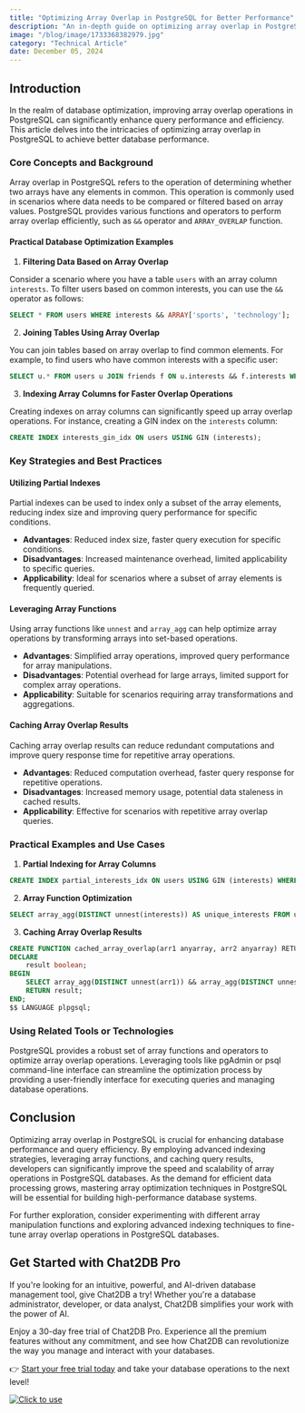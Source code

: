```yaml
---
title: "Optimizing Array Overlap in PostgreSQL for Better Performance"
description: "An in-depth guide on optimizing array overlap in PostgreSQL to enhance database performance."
image: "/blog/image/1733368382979.jpg"
category: "Technical Article"
date: December 05, 2024
---
```


## Introduction

In the realm of database optimization, improving array overlap operations in PostgreSQL can significantly enhance query performance and efficiency. This article delves into the intricacies of optimizing array overlap in PostgreSQL to achieve better database performance.

### Core Concepts and Background

Array overlap in PostgreSQL refers to the operation of determining whether two arrays have any elements in common. This operation is commonly used in scenarios where data needs to be compared or filtered based on array values. PostgreSQL provides various functions and operators to perform array overlap efficiently, such as `&&` operator and `ARRAY_OVERLAP` function.

#### Practical Database Optimization Examples

1. **Filtering Data Based on Array Overlap**

Consider a scenario where you have a table `users` with an array column `interests`. To filter users based on common interests, you can use the `&&` operator as follows:

```sql
SELECT * FROM users WHERE interests && ARRAY['sports', 'technology'];
```

2. **Joining Tables Using Array Overlap**

You can join tables based on array overlap to find common elements. For example, to find users who have common interests with a specific user:

```sql
SELECT u.* FROM users u JOIN friends f ON u.interests && f.interests WHERE f.user_id = 123;
```

3. **Indexing Array Columns for Faster Overlap Operations**

Creating indexes on array columns can significantly speed up array overlap operations. For instance, creating a GIN index on the `interests` column:

```sql
CREATE INDEX interests_gin_idx ON users USING GIN (interests);
```

### Key Strategies and Best Practices

#### Utilizing Partial Indexes

Partial indexes can be used to index only a subset of the array elements, reducing index size and improving query performance for specific conditions.

- **Advantages**: Reduced index size, faster query execution for specific conditions.
- **Disadvantages**: Increased maintenance overhead, limited applicability to specific queries.
- **Applicability**: Ideal for scenarios where a subset of array elements is frequently queried.

#### Leveraging Array Functions

Using array functions like `unnest` and `array_agg` can help optimize array operations by transforming arrays into set-based operations.

- **Advantages**: Simplified array operations, improved query performance for array manipulations.
- **Disadvantages**: Potential overhead for large arrays, limited support for complex array operations.
- **Applicability**: Suitable for scenarios requiring array transformations and aggregations.

#### Caching Array Overlap Results

Caching array overlap results can reduce redundant computations and improve query response time for repetitive array operations.

- **Advantages**: Reduced computation overhead, faster query response for repetitive operations.
- **Disadvantages**: Increased memory usage, potential data staleness in cached results.
- **Applicability**: Effective for scenarios with repetitive array overlap queries.

### Practical Examples and Use Cases

1. **Partial Indexing for Array Columns**

```sql
CREATE INDEX partial_interests_idx ON users USING GIN (interests) WHERE interests && ARRAY['sports'];
```

2. **Array Function Optimization**

```sql
SELECT array_agg(DISTINCT unnest(interests)) AS unique_interests FROM users;
```

3. **Caching Array Overlap Results**

```sql
CREATE FUNCTION cached_array_overlap(arr1 anyarray, arr2 anyarray) RETURNS boolean AS $$
DECLARE
    result boolean;
BEGIN
    SELECT array_agg(DISTINCT unnest(arr1)) && array_agg(DISTINCT unnest(arr2)) INTO result;
    RETURN result;
END;
$$ LANGUAGE plpgsql;
```

### Using Related Tools or Technologies

PostgreSQL provides a robust set of array functions and operators to optimize array overlap operations. Leveraging tools like pgAdmin or psql command-line interface can streamline the optimization process by providing a user-friendly interface for executing queries and managing database operations.

## Conclusion

Optimizing array overlap in PostgreSQL is crucial for enhancing database performance and query efficiency. By employing advanced indexing strategies, leveraging array functions, and caching query results, developers can significantly improve the speed and scalability of array operations in PostgreSQL databases. As the demand for efficient data processing grows, mastering array optimization techniques in PostgreSQL will be essential for building high-performance database systems.

For further exploration, consider experimenting with different array manipulation functions and exploring advanced indexing techniques to fine-tune array overlap operations in PostgreSQL databases.

## Get Started with Chat2DB Pro

If you're looking for an intuitive, powerful, and AI-driven database management tool, give Chat2DB a try! Whether you're a database administrator, developer, or data analyst, Chat2DB simplifies your work with the power of AI.

Enjoy a 30-day free trial of Chat2DB Pro. Experience all the premium features without any commitment, and see how Chat2DB can revolutionize the way you manage and interact with your databases.

👉 [Start your free trial today](https://chat2db.ai/pricing) and take your database operations to the next level!


[![Click to use](/image/blog/bg/chat2db.jpg)](https://app.chat2db-ai.com/)
